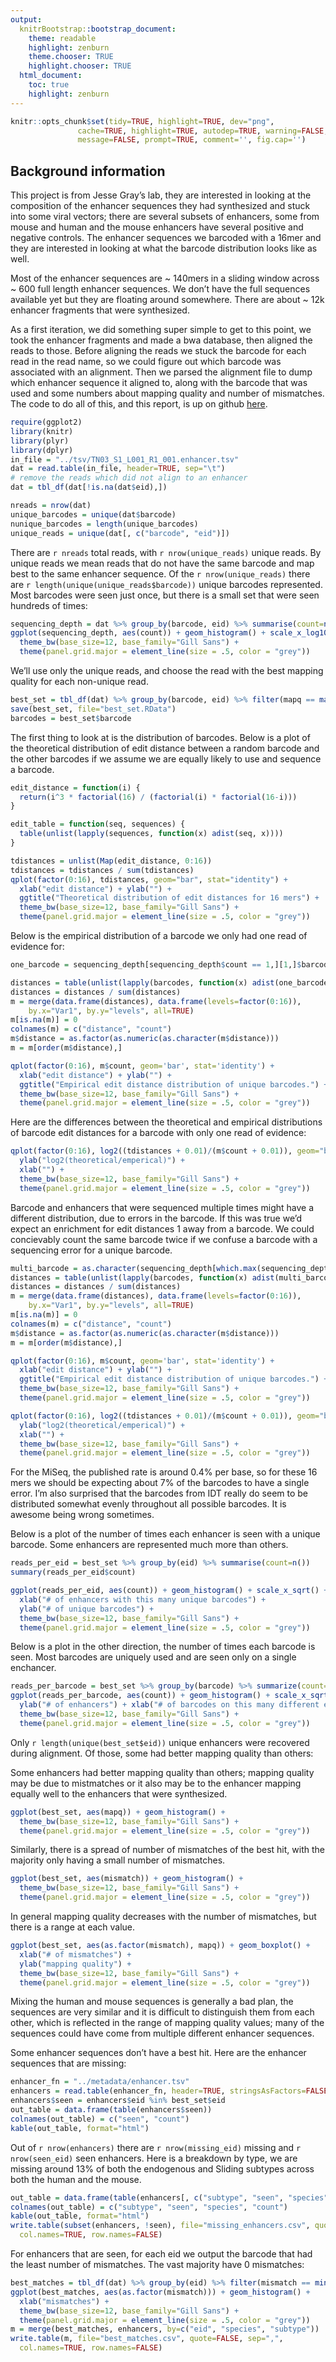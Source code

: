 ```yaml
---
output:
  knitrBootstrap::bootstrap_document:
    theme: readable
    highlight: zenburn
    theme.chooser: TRUE
    highlight.chooser: TRUE
  html_document:
    toc: true
    highlight: zenburn
---
```


```r
knitr::opts_chunk$set(tidy=TRUE, highlight=TRUE, dev="png",
               cache=TRUE, highlight=TRUE, autodep=TRUE, warning=FALSE, error=FALSE,
               message=FALSE, prompt=TRUE, comment='', fig.cap='')
```

## Background information
This project is from Jesse
Gray's lab, they are interested in looking at the composition of the enhancer sequences they had synthesized and stuck into some viral vectors; there are several subsets of enhancers, some from mouse and human and the mouse enhancers have several positive and negative controls. The enhancer sequences we barcoded with a 16mer and they are interested in looking at what the barcode distribution looks like as well.

Most of the enhancer sequences are ~ 140mers in a sliding window across ~ 600 full length enhancer
sequences. We don't have the full sequences available yet but they are floating around
somewhere. There are about ~ 12k enhancer fragments that were synthesized.

As a first iteration, we did something super simple to get to this
point, we took the enhancer fragments and made a bwa database, then
aligned the reads to those. Before aligning the reads we stuck the
barcode for each read in the read name, so we could figure out which
barcode was associated with an alignment. Then we parsed the alignment
file to dump which enhancer sequence it aligned to, along with the
barcode that was used and some numbers about mapping quality and
number of mismatches. The code to do all of this, and this report, is up on github [here](https://github.com/hbc/gray-enhancers).

```r
require(ggplot2)
library(knitr)
library(plyr)
library(dplyr)
in_file = "../tsv/TN03_S1_L001_R1_001.enhancer.tsv"
dat = read.table(in_file, header=TRUE, sep="\t")
# remove the reads which did not align to an enhancer
dat = tbl_df(dat[!is.na(dat$eid),])

nreads = nrow(dat)
unique_barcodes = unique(dat$barcode)
nunique_barcodes = length(unique_barcodes)
unique_reads = unique(dat[, c("barcode", "eid")])
```

There are `r nreads` total reads, with `r nrow(unique_reads)` unique reads. By
unique reads we mean reads that do not have the same barcode and map best to the
same enhancer sequence. Of the `r nrow(unique_reads)` there are `r length(unique(unique_reads$barcode))` unique barcodes represented. Most barcodes were seen just once, but there is a small
set that were seen hundreds of times:

```r
sequencing_depth = dat %>% group_by(barcode, eid) %>% summarise(count=n())
ggplot(sequencing_depth, aes(count)) + geom_histogram() + scale_x_log10() +
  theme_bw(base_size=12, base_family="Gill Sans") +
  theme(panel.grid.major = element_line(size = .5, color = "grey"))
```

We'll use only the unique reads, and choose the
read with the best mapping quality for each non-unique read.

```r
best_set = tbl_df(dat) %>% group_by(barcode, eid) %>% filter(mapq == max(mapq)) %>% distinct()
save(best_set, file="best_set.RData")
barcodes = best_set$barcode
```

The first thing to look at is the distribution of barcodes. Below is a plot of the
theoretical distribution of edit distance between a random barcode and the other
barcodes if we assume we are equally likely to use and sequence a barcode.

```r
edit_distance = function(i) {
  return(i^3 * factorial(16) / (factorial(i) * factorial(16-i)))
}

edit_table = function(seq, sequences) {
  table(unlist(lapply(sequences, function(x) adist(seq, x))))
}

tdistances = unlist(Map(edit_distance, 0:16))
tdistances = tdistances / sum(tdistances)
qplot(factor(0:16), tdistances, geom="bar", stat="identity") +
  xlab("edit distance") + ylab("") + 
  ggtitle("Theoretical distribution of edit distances for 16 mers") +
  theme_bw(base_size=12, base_family="Gill Sans") +
  theme(panel.grid.major = element_line(size = .5, color = "grey"))
```

Below is the empirical distribution of a barcode we only had one read of evidence for:

```r
one_barcode = sequencing_depth[sequencing_depth$count == 1,][1,]$barcode

distances = table(unlist(lapply(barcodes, function(x) adist(one_barcode, x))))
distances = distances / sum(distances)
m = merge(data.frame(distances), data.frame(levels=factor(0:16)),
    by.x="Var1", by.y="levels", all=TRUE)
m[is.na(m)] = 0
colnames(m) = c("distance", "count")
m$distance = as.factor(as.numeric(as.character(m$distance)))
m = m[order(m$distance),]
```

```r
qplot(factor(0:16), m$count, geom='bar', stat='identity') + 
  xlab("edit distance") + ylab("") + 
  ggtitle("Empirical edit distance distribution of unique barcodes.") +
  theme_bw(base_size=12, base_family="Gill Sans") +
  theme(panel.grid.major = element_line(size = .5, color = "grey"))
```

Here are the differences between the theoretical and empirical distributions of
barcode edit distances for a barcode with only one read of evidence:

```r
qplot(factor(0:16), log2((tdistances + 0.01)/(m$count + 0.01)), geom="bar", stat="identity") +
  ylab("log2(theoretical/emperical)") +
  xlab("") +
  theme_bw(base_size=12, base_family="Gill Sans") +
  theme(panel.grid.major = element_line(size = .5, color = "grey"))
```

Barcode and enhancers that were sequenced multiple times might have a different distribution,
due to errors in the barcode. If this was true we'd expect an enrichment for edit distances
1 away from a barcode. We could concievably count the same barcode twice if we confuse
a barcode with a sequencing error for a unique barcode.

```r
multi_barcode = as.character(sequencing_depth[which.max(sequencing_depth$count),]$barcode)
distances = table(unlist(lapply(barcodes, function(x) adist(multi_barcode, x))))
distances = distances / sum(distances)
m = merge(data.frame(distances), data.frame(levels=factor(0:16)),
    by.x="Var1", by.y="levels", all=TRUE)
m[is.na(m)] = 0
colnames(m) = c("distance", "count")
m$distance = as.factor(as.numeric(as.character(m$distance)))
m = m[order(m$distance),]

qplot(factor(0:16), m$count, geom='bar', stat='identity') + 
  xlab("edit distance") + ylab("") + 
  ggtitle("Empirical edit distance distribution of unique barcodes.") +
  theme_bw(base_size=12, base_family="Gill Sans") +
  theme(panel.grid.major = element_line(size = .5, color = "grey"))
```

```r
qplot(factor(0:16), log2((tdistances + 0.01)/(m$count + 0.01)), geom="bar", stat="identity") +
  ylab("log2(theoretical/emperical)") +
  xlab("") +
  theme_bw(base_size=12, base_family="Gill Sans") +
  theme(panel.grid.major = element_line(size = .5, color = "grey"))
```

For the MiSeq, the published rate
is around 0.4% per base, so for these 16 mers we should be expecting
about 7% of the barcodes to have a single error.
I'm also surprised that the barcodes from IDT really do seem to be distributed somewhat evenly throughout all possible barcodes. It is awesome being wrong sometimes.


Below is a plot of the number of times each enhancer is seen with a
unique barcode. Some enhancers are represented much more than others.

```r
reads_per_eid = best_set %>% group_by(eid) %>% summarise(count=n())
summary(reads_per_eid$count)

ggplot(reads_per_eid, aes(count)) + geom_histogram() + scale_x_sqrt() +
  xlab("# of enhancers with this many unique barcodes") +
  ylab("# of unique barcodes") + 
  theme_bw(base_size=12, base_family="Gill Sans") +
  theme(panel.grid.major = element_line(size = .5, color = "grey"))
```

Below is a plot in the other direction, the number of times each barcode is seen.
Most barcodes are uniquely used and are seen only on a single enchancer.

```r
reads_per_barcode = best_set %>% group_by(barcode) %>% summarize(count=n())
ggplot(reads_per_barcode, aes(count)) + geom_histogram() + scale_x_sqrt() +
  ylab("# of enhancers") + xlab("# of barcodes on this many different enhancers") +
  theme_bw(base_size=12, base_family="Gill Sans") +
  theme(panel.grid.major = element_line(size = .5, color = "grey"))
```

Only `r length(unique(best_set$eid))` unique enhancers were recovered during alignment.
Of those, some had better mapping quality than others:

Some enhancers had better mapping quality than others; mapping quality may be due to
mistmatches or it also may be to the enhancer mapping equally well to the enhancers
that were synthesized.

```r
ggplot(best_set, aes(mapq)) + geom_histogram() +
  theme_bw(base_size=12, base_family="Gill Sans") +
  theme(panel.grid.major = element_line(size = .5, color = "grey"))
```

Similarly, there is a spread of number of mismatches of the best hit, with the majority only
having a small number of mismatches.

```r
ggplot(best_set, aes(mismatch)) + geom_histogram() +
  theme_bw(base_size=12, base_family="Gill Sans") +
  theme(panel.grid.major = element_line(size = .5, color = "grey"))
```


In general mapping quality decreases with the number of mismatches, but there is a range
at each value.

```r
ggplot(best_set, aes(as.factor(mismatch), mapq)) + geom_boxplot() +
  xlab("# of mismatches") +
  ylab("mapping quality") +
  theme_bw(base_size=12, base_family="Gill Sans") +
  theme(panel.grid.major = element_line(size = .5, color = "grey"))
```

Mixing the human and mouse sequences is generally a bad plan, the sequences are very similar
and it is difficult to distinguish them from each other, which is reflected in the range
of mapping quality values; many of the sequences could have come from multiple different
enhancer sequences.

Some enhancer sequences don't have a best hit. Here are the enhancer sequences that are missing:

```r
enhancer_fn = "../metadata/enhancer.tsv"
enhancers = read.table(enhancer_fn, header=TRUE, stringsAsFactors=FALSE)
enhancers$seen = enhancers$eid %in% best_set$eid
out_table = data.frame(table(enhancers$seen))
colnames(out_table) = c("seen", "count")
kable(out_table, format="html")
```

Out of `r nrow(enhancers)` there are `r nrow(missing_eid)` missing and `r nrow(seen_eid)` seen
enhancers. Here is a breakdown by type, we are missing around 13% of both the endogenous
and Sliding subtypes across both the human and the mouse.

```r
out_table = data.frame(table(enhancers[, c("subtype", "seen", "species")]))
colnames(out_table) = c("subtype", "seen", "species", "count")
kable(out_table, format="html")
write.table(subset(enhancers, !seen), file="missing_enhancers.csv", quote=FALSE, sep=",",
  col.names=TRUE, row.names=FALSE)
```

For enhancers that are seen, for each eid we output the barcode that had the least number
of mismatches. The vast majority have 0 mismatches:

```r
best_matches = tbl_df(dat) %>% group_by(eid) %>% filter(mismatch == min(mismatch)) %>% distinct()
ggplot(best_matches, aes(as.factor(mismatch))) + geom_histogram() +
  xlab("mismatches") +
  theme_bw(base_size=12, base_family="Gill Sans") +
  theme(panel.grid.major = element_line(size = .5, color = "grey"))
m = merge(best_matches, enhancers, by=c("eid", "species", "subtype"))
write.table(m, file="best_matches.csv", quote=FALSE, sep=",",
  col.names=TRUE, row.names=FALSE)
```


